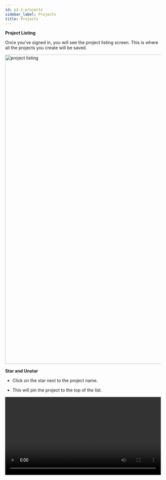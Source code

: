 ```yaml
---
id: p3-1-projects
sidebar_label: Projects
title: Projects
---
```


**Project Listing**

Once you’ve signed in, you will see the project listing screen. This is where all the projects you create will be saved. 

<img src="/AutographaV2-1-0/project-listing.png"  width="1000px" alt="project listing"/>

**Star and Unstar**

-   Click on the star next to the project name. 			

-   ​This will pin the project to the top of the list.

<video controls src="/assets/staring-project.mov" width="100%" type="video/mov"/>

**Searching and Sorting**

**Searching**

The user can search for the project by typing its name, flavour or language name  into the search box in the top navigation bar.

**Sorting**

The projects in Scribe can be sorted in the following ways.

-   Project name (Projects are sorted alphabetically from A-Z and Z-A)
-   Language name (In alphabetical order, it lists each language group)
-   Flavour (It groups the same flavours together after sorting)
-   Created Date (Sorts the projects from old to new and new to old, based on the date they were created.)
-   Last Viewed (Organises the projects in order of last viewed to recent viewed and vice versa)

